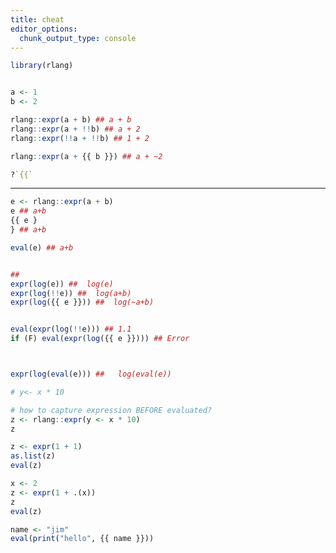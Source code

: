 ```yaml
---
title: cheat
editor_options: 
  chunk_output_type: console
---
```

```r
library(rlang)


a <- 1
b <- 2

rlang::expr(a + b) ## a + b
rlang::expr(a + !!b) ## a + 2
rlang::expr(!!a + !!b) ## 1 + 2

rlang::expr(a + {{ b }}) ## a + ~2

?`{{`
```

---

```r
e <- rlang::expr(a + b)
e ## a+b
{{ e }
} ## a+b

eval(e) ## a+b


##
expr(log(e)) ##  log(e)
expr(log(!!e)) ##  log(a+b)
expr(log({{ e }})) ##  log(~a+b)


eval(expr(log(!!e))) ## 1.1
if (F) eval(expr(log({{ e }}))) ## Error



expr(log(eval(e))) ##   log(eval(e))
```

```r
# y<- x * 10

# how to capture expression BEFORE evaluated?
z <- rlang::expr(y <- x * 10)
z

z <- expr(1 + 1)
as.list(z)
eval(z)

x <- 2
z <- expr(1 + .(x))
z
eval(z)

name <- "jim"
eval(print("hello", {{ name }}))
```

